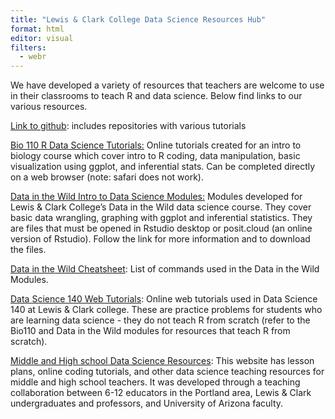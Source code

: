 ```yaml
---
title: "Lewis & Clark College Data Science Resources Hub"
format: html
editor: visual
filters: 
  - webr
---
```


We have developed a variety of resources that teachers are welcome to use in their classrooms to teach R and data science. Below find links to our various resources.

[Link to github](https://github.com/Lewis-and-Clark-Data-Science): includes repositories with various tutorials

[Bio 110 R Data Science Tutorials:](https://lewis-and-clark-data-science.github.io/BIO-110-Web-Tutorials/) Online tutorials created for an intro to biology course which cover intro to R coding, data manipulation, basic visualization using ggplot, and inferential stats. Can be completed directly on a web browser (note: safari does not work).

[Data in the Wild Intro to Data Science Modules:](ditw.qmd) Modules developed for Lewis & Clark College’s Data in the Wild data science course. They cover basic data wrangling, graphing with ggplot and inferential statistics. They are files that must be opened in Rstudio desktop or posit.cloud (an online version of Rstudio). Follow the link for more information and to download the files.

[Data in the Wild Cheatsheet](Cheatsheet.qmd): List of commands used in the Data in the Wild Modules. 

[Data Science 140 Web Tutorials](https://lewis-and-clark-data-science.github.io/DSCI-140-Web-Tutorials/): Online web tutorials used in Data Science 140 at Lewis & Clark college. These are practice problems for students who are learning data science - they do not teach R from scratch (refer to the Bio110 and Data in the Wild modules for resources that teach R from scratch).

[Middle and High school Data Science Resources](https://lewis-and-clark-data-science.github.io/6-12-Data-Science-Resources/): This website has lesson plans, online coding tutorials, and other data science teaching resources for middle and high school teachers. It was developed through a teaching collaboration between 6-12 educators in the Portland area, Lewis & Clark undergraduates and professors, and University of Arizona faculty.

